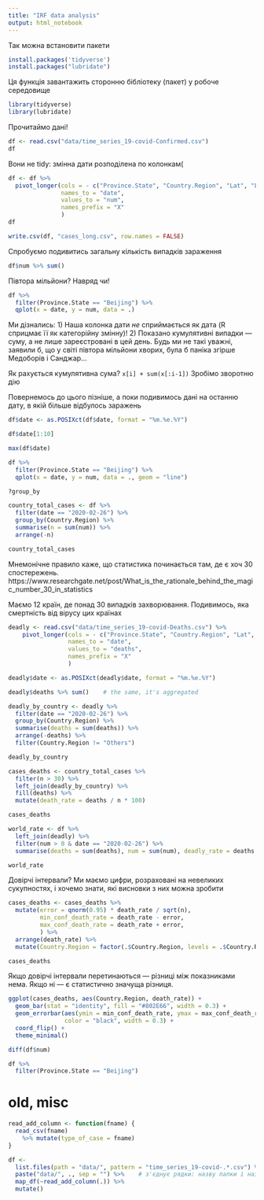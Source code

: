 ```yaml
---
title: "IRF data analysis"
output: html_notebook
---
```


Так можна встановити пакети
```r
install.packages('tidyverse')
install.packages("lubridate")
```

Ця функція завантажить сторонню бібліотеку (пакет) у робоче середовище
```r
library(tidyverse)
library(lubridate)
```

Прочитаймо дані!
```r
df <- read.csv("data/time_series_19-covid-Confirmed.csv")
df
```

Вони не tidy: змінна дати розподілена по колонкам(
```r
df <- df %>%
  pivot_longer(cols = - c("Province.State", "Country.Region", "Lat", "Long"),
               names_to = "date",
               values_to = "num",
               names_prefix = "X"
               )
df

write.csv(df, "cases_long.csv", row.names = FALSE)
```

Спробуємо подивитись загальну кількість випадків зараження
```r
df$num %>% sum()
```
Півтора мільйони? Навряд чи!
```r
df %>%
  filter(Province.State == "Beijing") %>%
  qplot(x = date, y = num, data = .)
```
Ми дізнались:
1) Наша колонка дати *не* сприймається як дата (R сприцмає її як категорійну змінну)!
2) Показано кумулятивні випадки — суму, а не лише зареєстровані в цей день.
Будь ми не такі уважні, заявили б, що у світі півтора мільйони хворих, була б паніка згірше Медоборів і Санджар…

Як рахується кумулятивна сума?
`x[i] + sum(x[:i-1])`
Зробімо зворотню дію

Повернемось до цього пізніше, а поки подивимось дані на останню дату, в якій більше відбулось заражень

```r
df$date <- as.POSIXct(df$date, format = "%m.%e.%Y")

df$date[1:10]

max(df$date)

df %>%
  filter(Province.State == "Beijing") %>%
  qplot(x = date, y = num, data = ., geom = "line")

```


```r
?group_by

country_total_cases <- df %>%
  filter(date == "2020-02-26") %>%
  group_by(Country.Region) %>%
  summarise(n = sum(num)) %>%
  arrange(-n)

country_total_cases
```

Мнемонічне правило каже, що статистика починається там, де є хоч 30 спостережень.  https://www.researchgate.net/post/What_is_the_rationale_behind_the_magic_number_30_in_statistics

Маємо 12 країн, де понад 30 випадків захворювання. Подивимось, яка смертність від вірусу цих країнах

```r
deadly <- read.csv("data/time_series_19-covid-Deaths.csv") %>%
    pivot_longer(cols = - c("Province.State", "Country.Region", "Lat", "Long"),
                 names_to = "date",
                 values_to = "deaths",
                 names_prefix = "X"
                 )

deadly$date <- as.POSIXct(deadly$date, format = "%m.%e.%Y")

deadly$deaths %>% sum()    # the same, it's aggregated

deadly_by_country <- deadly %>%
  filter(date == "2020-02-26") %>%
  group_by(Country.Region) %>%
  summarise(deaths = sum(deaths)) %>%
  arrange(-deaths) %>%
  filter(Country.Region != "Others")

deadly_by_country
```

```r
cases_deaths <- country_total_cases %>%
  filter(n > 30) %>%
  left_join(deadly_by_country) %>%
  fill(deaths) %>%
  mutate(death_rate = deaths / n * 100)

cases_deaths

world_rate <- df %>%
  left_join(deadly) %>%
  filter(num > 0 & date == "2020-02-26") %>%
  summarise(deaths = sum(deaths), num = sum(num), deadly_rate = deaths / num * 100)

world_rate
```

Довірчі інтервали? Ми маємо цифри, розраховані на невеликих сукупностях, і хочемо знати, які висновки з них можна зробити

```r
cases_deaths <- cases_deaths %>%
  mutate(error = qnorm(0.95) * death_rate / sqrt(n),
         min_conf_death_rate = death_rate - error,
         max_conf_death_rate = death_rate + error,
         ) %>%
  arrange(death_rate) %>%
  mutate(Country.Region = factor(.$Country.Region, levels = .$Country.Region))

cases_deaths
```

Якщо довірчі інтервали перетинаються — різниці між показниками нема. Якщо ні — є статистично значуща різниця.

```r
ggplot(cases_deaths, aes(Country.Region, death_rate)) + 
  geom_bar(stat = "identity", fill = "#802E66", width = 0.3) + 
  geom_errorbar(aes(ymin = min_conf_death_rate, ymax = max_conf_death_rate),
                color = "black", width = 0.3) + 
  coord_flip() + 
  theme_minimal()
```




```r
diff(df$num)
```



```r
df %>%
  filter(Province.State == "Beijing") 
```







# old, misc

```r
read_add_column <- function(fname) {
  read_csv(fname) 
    %>% mutate(type_of_case = fname)
}

df <-
  list.files(path = "data/", pattern = "time_series_19-covid-.*.csv") %>% 
  paste("data/", ., sep = "") %>%    # з'єднує рядки: назву папки і назву файла
  map_df(~read_add_column(.)) %>%
  mutate()
```

